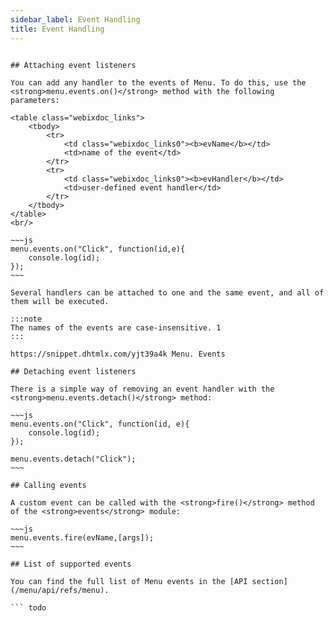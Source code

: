 ```yaml
---
sidebar_label: Event Handling
title: Event Handling
---
```



          

``` todo

## Attaching event listeners

You can add any handler to the events of Menu. To do this, use the <strong>menu.events.on()</strong> method with the following parameters:

<table class="webixdoc_links">
	<tbody>
        <tr>
			<td class="webixdoc_links0"><b>evName</b></td>
			<td>name of the event</td>
		</tr>
        <tr>
			<td class="webixdoc_links0"><b>evHandler</b></td>
			<td>user-defined event handler</td>
		</tr>
    </tbody>
</table>
<br/>

~~~js
menu.events.on("Click", function(id,e){
    console.log(id);
});
~~~

Several handlers can be attached to one and the same event, and all of them will be executed.

:::note
The names of the events are case-insensitive. 1
:::

https://snippet.dhtmlx.com/yjt39a4k	Menu. Events

## Detaching event listeners 

There is a simple way of removing an event handler with the <strong>menu.events.detach()</strong> method:

~~~js
menu.events.on("Click", function(id, e){
    console.log(id);
});

menu.events.detach("Click"); 
~~~

## Calling events

A custom event can be called with the <strong>fire()</strong> method of the <strong>events</strong> module:

~~~js
menu.events.fire(evName,[args]);
~~~

## List of supported events 

You can find the full list of Menu events in the [API section](/menu/api/refs/menu).

``` todo